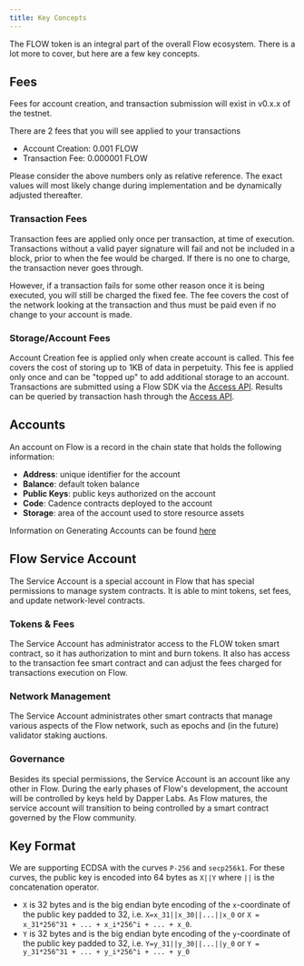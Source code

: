 ```yaml
---
title: Key Concepts
---
```


The FLOW token is an integral part of the overall Flow ecosystem. There is a lot more to cover,
but here are a few key concepts.

## Fees

Fees for account creation, and transaction submission will exist in v0.x.x of the testnet.

There are 2 fees that you will see applied to your transactions

- Account Creation: 0.001 FLOW
- Transaction Fee: 0.000001 FLOW

Please consider the above numbers only as relative reference. The exact values will most likely change during implementation and be dynamically adjusted thereafter.

### Transaction Fees

Transaction fees are applied only once per transaction, at time of execution.
Transactions without a valid payer signature will fail and not be included in a block,
prior to when the fee would be charged.
If there is no one to charge, the transaction never goes through.

However, if a transaction fails for some other reason once it is being executed,
you will still be charged the fixed fee.
The fee covers the cost of the network looking at the transaction
and thus must be paid even if no change to your account is made.

### Storage/Account Fees

Account Creation fee is applied only when create account is called.
This fee covers the cost of storing up to 1KB of data in perpetuity.
This fee is applied only once and can be "topped up" to add additional storage to an account.
Transactions are submitted using a Flow SDK via the [Access API](https://github.com/onflow/flow/blob/master/docs/access-api-spec.md).
Results can be queried by transaction hash through the [Access API](https://github.com/onflow/flow/blob/master/docs/access-api-spec.md).

## Accounts

An account on Flow is a record in the chain state that holds the following information:

- **Address**: unique identifier for the account
- **Balance**: default token balance
- **Public Keys**: public keys authorized on the account
- **Code**: Cadence contracts deployed to the account
- **Storage**: area of the account used to store resource assets

Information on Generating Accounts can be found [here](https://github.com/onflow/flow/blob/master/concepts/accounts-and-keys.md#accounts)

## Flow Service Account

The Service Account is a special account in Flow that has special permissions to manage system contracts.
It is able to mint tokens, set fees, and update network-level contracts.

### Tokens & Fees

The Service Account has administrator access to the FLOW token smart contract, so it has authorization to mint and burn tokens. It also has access to the transaction fee smart contract and can adjust the fees charged for transactions execution on Flow.

### Network Management

The Service Account administrates other smart contracts that manage various aspects of the Flow network, such as epochs and (in the future) validator staking auctions.

### Governance

Besides its special permissions, the Service Account is an account like any other in Flow. During the early phases of Flow's development, the account will be controlled by keys held by Dapper Labs. As Flow matures, the service account will transition to being controlled by a smart contract governed by the Flow community.

## Key Format

We are supporting ECDSA with the curves `P-256` and `secp256k1`. For these curves, the public key is encoded into 64 bytes as `X||Y` where `||` is the concatenation operator.

- `X` is 32 bytes and is the big endian byte encoding of the `x`-coordinate of the public key padded to 32, i.e. `X=x_31||x_30||...||x_0` or `X = x_31*256^31 + ... + x_i*256^i + ... + x_0`.
- `Y` is 32 bytes and is the big endian byte encoding of the `y`-coordinate of the public key padded to 32, i.e. `Y=y_31||y_30||...||y_0` or `Y = y_31*256^31 + ... + y_i*256^i + ... + y_0`
